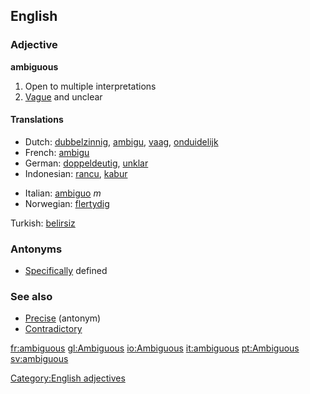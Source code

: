 ==English==
=== Adjective ===
[[Category:English adjectives]]
'''ambiguous'''

# Open to multiple interpretations
# [[Vague]] and unclear

====Translations====
{{top}}
*Dutch: [[dubbelzinnig]], [[ambigu]], [[vaag]], [[onduidelijk]]
*French: [[ambigu]]
*German: [[doppeldeutig]], [[unklar]]
*Indonesian: [[rancu]], [[kabur]]
{{mid}}
*Italian: [[ambiguo]] ''m''
*Norwegian: [[flertydig]]
Turkish: [[belirsiz]]
{{bottom}}

=== Antonyms ===
*[[Specific]]ally defined

===See also===
* [[Precise]] (antonym)
* [[Contradictory]]

[[fr:ambiguous]]
[[gl:Ambiguous]]
[[io:Ambiguous]]
[[it:ambiguous]]
[[pt:Ambiguous]]
[[sv:ambiguous]]